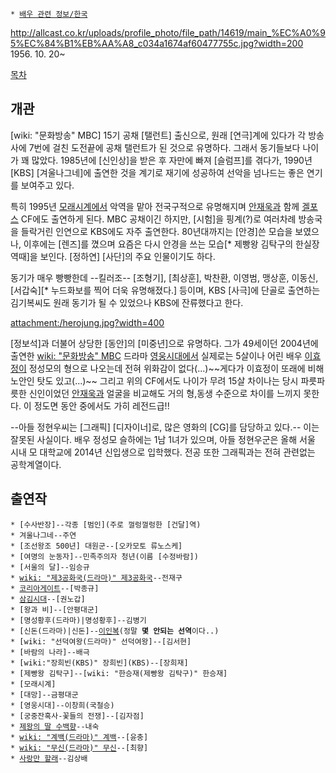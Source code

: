  * [[배우 관련 정보/한국]]

http://allcast.co.kr/uploads/profile_photo/file_path/14619/main_%EC%A0%95%EC%84%B1%EB%AA%A8_c034a1674af60477755c.jpg?width=200
1956. 10. 20~

[[목차]]
== 개관 ==
[wiki: "문화방송" MBC] 15기 공채 [탤런트] 출신으로, 원래 [연극]계에 있다가 각 방송사에 7번에 걸친 도전끝에 공채 탤런트가 된 것으로 유명하다. 그래서 동기들보다 나이가 꽤 많았다. 1985년에 [신인상]을 받은 후 자만에 빠져 [슬럼프]를 겪다가, 1990년 [KBS] [겨울나그네]에 출연한 것을 계기로 재기에 성공하여 선악을 넘나드는 좋은 연기를 보여주고 있다. 

{{{#!html
<iframe width="420" height="315" src="//www.youtube.com/embed/-l74pBCMcuU" frameborder="0" allowfullscreen></iframe>
}}}

특히 1995년 [[모래시계]]에서 악역을 맡아 전국구적으로 유명해지며 [[안재욱]]과 함께 [[겔포스]] CF에도 출연하게 된다. MBC 공채이긴 하지만, [시험]을 핑계(?)로 여러차례 방송국을 들락거린 인연으로 KBS에도 자주 출연한다. 80년대까지는 [안경]쓴 모습을 보였으나, 이후에는 [렌즈]를 꼈으며 요즘은 다시 안경을 쓰는 모습[* 제빵왕 김탁구의 한실장역때]을 보인다. [정하연] [사단]의 주요 인물이기도 하다.

동기가 매우 빵빵한데 --킬러조-- [조형기], [최상훈], 박찬환, 이영범, 맹상훈, 이동신, [서갑숙][* 누드화보를 찍어 더욱 유명해졌다.] 등이며, KBS [사극]에 단골로 출연하는 김기복씨도 원래 동기가 될 수 있었으나 KBS에 잔류했다고 한다.

attachment:/herojung.jpg?width=400

[정보석]과 더불어 상당한 [동안]의 [미중년]으로 유명하다. 그가 49세이던 2004년에 출연한 [[wiki: "문화방송" MBC]] 드라마 [[영웅시대]]에서 실제로는 5살이나 어린 배우 [[이효정]]이 정성모의 형으로 나오는데 전혀 위화감이 없다(...)~~게다가 이효정이 또래에 비해 노안인 탓도 있고(...)~~ 그리고 위의 CF에서도 나이가 무려 15살 차이나는 당시 파릇파릇한 신인이었던 [[안재욱]]과 얼굴을 비교해도 거의 형,동생 수준으로 차이를 느끼지 못한다. 이 정도면 동안 중에서도 가히 레전드급!!

--아들 정현우씨는 [그래픽] [디자이너]로, 많은 영화의 [CG]를 담당하고 있다.-- 이는 잘못된 사실이다. 배우 정성모 슬하에는 1남 1녀가 있으며, 아들 정현우군은 올해 서울 시내 모 대학교에 2014년 신입생으로 입학했다. 전공 또한 그래픽과는 전혀 관련없는 공학계열이다.

== 출연작 ==
 * [수사반장]--각종 [범인](주로 껄렁껄렁한 [건달]역)
 * 겨울나그네--주연
 * [조선왕조 500년] 대원군--[오카모토 류노스케]
 * [여명의 눈동자]--민족주의자 청년(이름 [수정바람])
 * [서울의 달]--임승규
 * [[wiki: "제3공화국(드라마)" 제3공화국]]--전재구
 * [[코리아게이트]]--[박종규]
 * [[삼김시대]]--[권노갑]
 * [왕과 비]--[안평대군]
 * [명성황후(드라마)|명성황후]--김병기
 * [신돈(드라마)|신돈]--[[이인복]](정말 '''몇 안되는 선역'''이다..)
 * [wiki: "선덕여왕(드라마)" 선덕여왕]--[김서현]
 * [바람의 나라]--배극
 * [wiki:"장희빈(KBS)" 장희빈](KBS)--[장희재]
 * [제빵왕 김탁구]--[wiki: "한승재(제빵왕 김탁구)" 한승재]
 * [모래시계]
 * [대망]--금평대군
 * [영웅시대]--이창희(국철승)
 * [궁중잔혹사-꽃들의 전쟁]--[김자점]
 * [[제왕의 딸 수백향]]--내숙
 * [[wiki: "계백(드라마)" 계백]]--[윤충]
 * [[wiki: "무신(드라마)" 무신]]--[최향]
 * [[사랑만 할래]]--김상배
